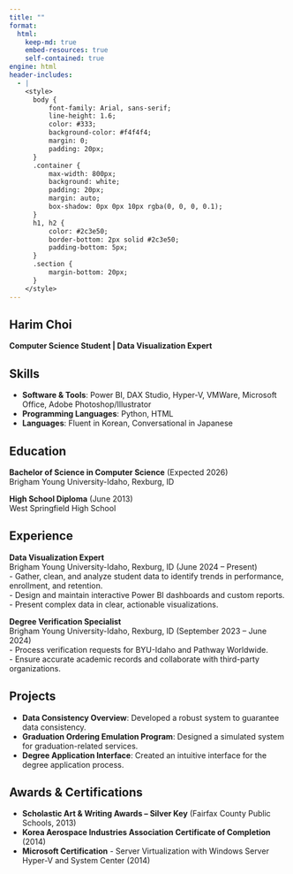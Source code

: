 ```yaml
---
title: ""
format: 
  html:
    keep-md: true
    embed-resources: true
    self-contained: true
engine: html
header-includes:
  - |
    <style>
      body {
          font-family: Arial, sans-serif;
          line-height: 1.6;
          color: #333;
          background-color: #f4f4f4;
          margin: 0;
          padding: 20px;
      }
      .container {
          max-width: 800px;
          background: white;
          padding: 20px;
          margin: auto;
          box-shadow: 0px 0px 10px rgba(0, 0, 0, 0.1);
      }
      h1, h2 {
          color: #2c3e50;
          border-bottom: 2px solid #2c3e50;
          padding-bottom: 5px;
      }
      .section {
          margin-bottom: 20px;
      }
    </style>
---
```


<div class="container">

# Harim Choi  
**Computer Science Student | Data Visualization Expert**

## Skills
- **Software & Tools**: Power BI, DAX Studio, Hyper-V, VMWare, Microsoft Office, Adobe Photoshop/Illustrator  
- **Programming Languages**: Python, HTML  
- **Languages**: Fluent in Korean, Conversational in Japanese  

## Education
**Bachelor of Science in Computer Science** (Expected 2026)  
Brigham Young University-Idaho, Rexburg, ID  

**High School Diploma** (June 2013)  
West Springfield High School  

## Experience
**Data Visualization Expert**  
Brigham Young University-Idaho, Rexburg, ID (June 2024 – Present)  
- Gather, clean, and analyze student data to identify trends in performance, enrollment, and retention.  
- Design and maintain interactive Power BI dashboards and custom reports.  
- Present complex data in clear, actionable visualizations.  

**Degree Verification Specialist**  
Brigham Young University-Idaho, Rexburg, ID (September 2023 – June 2024)  
- Process verification requests for BYU-Idaho and Pathway Worldwide.  
- Ensure accurate academic records and collaborate with third-party organizations.  

## Projects
- **Data Consistency Overview**: Developed a robust system to guarantee data consistency.  
- **Graduation Ordering Emulation Program**: Designed a simulated system for graduation-related services.  
- **Degree Application Interface**: Created an intuitive interface for the degree application process.  

## Awards & Certifications
- **Scholastic Art & Writing Awards – Silver Key** (Fairfax County Public Schools, 2013)  
- **Korea Aerospace Industries Association Certificate of Completion** (2014)  
- **Microsoft Certification** - Server Virtualization with Windows Server Hyper-V and System Center (2014)  

</div>
